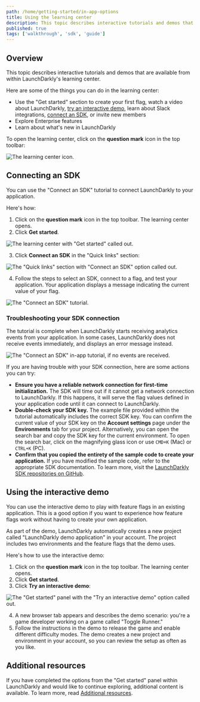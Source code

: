 ```yaml
---
path: /home/getting-started/in-app-options
title: Using the learning center
description: This topic describes interactive tutorials and demos that are available from within LaunchDarkly's learning center.
published: true
tags: ['walkthrough', 'sdk', 'guide']
---
```


## Overview

This topic describes interactive tutorials and demos that are available from within LaunchDarkly's learning center.

Here are some of the things you can do in the learning center:

- Use the "Get started" section to create your first flag, watch a video about LaunchDarkly, [try an interactive demo](#using-the-interactive-demo), learn about Slack integrations, [connect an SDK](#connecting-an-sdk), or invite new members
- Explore Enterprise features
- Learn about what's new in LaunchDarkly

To open the learning center, click on the **question mark** icon in the top toolbar:

![The learning center icon.](learning-center-icon.png)

## Connecting an SDK

You can use the "Connect an SDK" tutorial to connect LaunchDarkly to your application.

Here's how:

1. Click on the **question mark** icon in the top toolbar. The learning center opens.
2. Click **Get started**.

![The learning center with "Get started" called out.](learning-center-get-started.png)

3. Click **Connect an SDK** in the "Quick links" section:

![The "Quick links" section with "Connect an SDK" option called out.](learning-center-get-started-connect-sdk.png)

4. Follow the steps to select an SDK, connect to a flag, and test your application. Your application displays a message indicating the current value of your flag.

![The "Connect an SDK" tutorial.](connect-an-sdk.png)

### Troubleshooting your SDK connection

The tutorial is complete when LaunchDarkly starts receiving analytics events from your application. In some cases, LaunchDarkly does not receive events immediately, and displays an error message instead.

![The "Connect an SDK" in-app tutorial, if no events are received.](connect-an-sdk-connection-error.png)

If you are having trouble with your SDK connection, here are some actions you can try:

* **Ensure you have a reliable network connection for first-time initialization.** The SDK will time out if it cannot get a network connection to LaunchDarkly. If this happens, it will serve the flag values defined in your application code until it can connect to LaunchDarkly.
* **Double-check your SDK key.** The example file provided within the tutorial automatically includes the correct SDK key. You can confirm the current value of your SDK key on the **Account settings** page under the **Environments** tab for your project. Alternatively, you can open the search bar and copy the SDK key for the current environment. To open the search bar, click on the magnifying glass icon or use `CMD+K` (Mac) or `CTRL+K` (PC).
* **Confirm that you copied the entirety of the sample code to create your application.** If you have modified the sample code, refer to the appropriate SDK documentation. To learn more, visit the  [LaunchDarkly SDK repositories on GitHub](https://github.com/search?q=topic%3Alaunchdarkly-sdk+org%3Alaunchdarkly&type=Repositories).

## Using the interactive demo

You can use the interactive demo to play with feature flags in an existing application. This is a good option if you want to experience how feature flags work without having to create your own application.

As part of the demo, LaunchDarkly automatically creates a new project called "LaunchDarkly demo application" in your account. The project includes two environments and the feature flags that the demo uses.

Here's how to use the interactive demo:

1. Click on the **question mark** icon in the top toolbar. The learning center opens.
2. Click **Get started**.
3. Click **Try an interactive demo**:

![The "Get started" panel with the "Try an interactive demo" option called out.](learning-center-get-started-demo.png)

4. A new browser tab appears and describes the demo scenario: you're a game developer working on a game called "Toggle Runner."
5. Follow the instructions in the demo to release the game and enable different difficulty modes. The demo creates a new project and environment in your account, so you can review the setup as often as you like.

## Additional resources

If you have completed the options from the "Get started" panel within LaunchDarkly and would like to continue exploring, additional content is available. To learn more, read [Additional resources](/guides/additional-resources).

